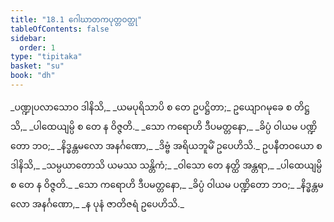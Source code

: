 ```yaml
---
title: "18.1 ဂေါဃာတကပုတ္တဝတ္ထု"
tableOfContents: false
sidebar:
  order: 1
type: "tipitaka"
basket: "su"
book: "dh"
---
```



<DynamicBreadcrumb />

<Division number="235" book="dh" e="ch" v="18" p="47">

<Paragraph number="255" type="verses" book="dh">
_ပဏ္ဍုပလာသောဝ ဒါနိသိ,_  
_ယမပုရိသာပိ စ တေ ဥပဋ္ဌိတာ;_  
ဥယျောဂမုခေ စ တိဋ္ဌသိ,_  
_ပါထေယျမ္ပိ စ တေ န ဝိဇ္ဇတိ._  

</Paragraph>

</Division>
<Division number="236" book="dh" e="ch" v="18" p="48">

<Paragraph number="256" type="verses" book="dh">
_သော ကရောဟိ ဒီပမတ္တနော,_  
_ခိပ္ပံ ဝါယမ ပဏ္ဍိတော ဘဝ;_  
_နိဒ္ဓန္တမလော အနင်္ဂဏော,_  
_ဒိဗ္ဗံ အရိယဘူမိံ ဥပေဟိသိ._  

</Paragraph>

</Division>
<Division number="237" book="dh" e="ch" v="18" p="48">

<Paragraph number="257" type="verses" book="dh">
ဥပနီတဝယော စ ဒါနိသိ,_  
_သမ္ပယာတောသိ ယမဿ သန္တိကံ;_  
_ဝါသော တေ နတ္ထိ အန္တရာ,_  
_ပါထေယျမ္ပိ စ တေ န ဝိဇ္ဇတိ._  

</Paragraph>

</Division>
<Division number="238" book="dh" e="ch" v="18" p="48">

<Paragraph number="258" type="verses" book="dh">
_သော ကရောဟိ ဒီပမတ္တနော,_  
_ခိပ္ပံ ဝါယမ ပဏ္ဍိတော ဘဝ;_  
_နိဒ္ဓန္တမလော အနင်္ဂဏော,_  
_န ပုနံ ဇာတိဇရံ ဥပေဟိသိ._
</Paragraph>
</Division>